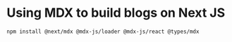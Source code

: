 # Using MDX to build blogs on Next JS

```
npm install @next/mdx @mdx-js/loader @mdx-js/react @types/mdx
```
